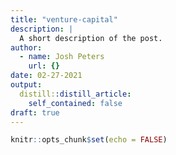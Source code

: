 ```yaml
---
title: "venture-capital"
description: |
  A short description of the post.
author:
  - name: Josh Peters
    url: {}
date: 02-27-2021
output:
  distill::distill_article:
    self_contained: false
draft: true
---
```



```r
knitr::opts_chunk$set(echo = FALSE)
```


